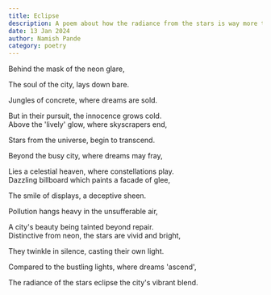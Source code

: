 ```yaml
---
title: Eclipse 
description: A poem about how the radiance from the stars is way more than the city's nightly glow
date: 13 Jan 2024
author: Namish Pande
category: poetry
---
```


Behind the mask of the neon glare, 

The soul of the city, lays down bare.

Jungles of concrete, where dreams are sold.

But in their pursuit, the innocence grows cold.
<br/>
Above the 'lively' glow, where skyscrapers end,

Stars from the universe, begin to transcend.

Beyond the busy city, where dreams may fray, 

Lies a celestial heaven, where constellations play.
<br/>
Dazzling billboard which paints a facade of glee,

The smile of displays, a deceptive sheen.

Pollution hangs heavy in the unsufferable air,

A city's beauty being tainted beyond repair.
<br/>
Distinctive from neon, the stars are vivid and bright,

They twinkle in silence, casting their own light.

Compared to the bustling lights, where dreams 'ascend',

The radiance of the stars eclipse the city's vibrant blend.
